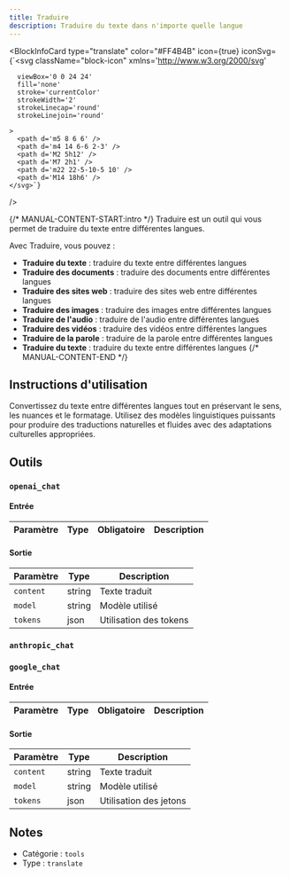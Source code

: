 ```yaml
---
title: Traduire
description: Traduire du texte dans n'importe quelle langue
---
```



<BlockInfoCard 
  type="translate"
  color="#FF4B4B"
  icon={true}
  iconSvg={`<svg className="block-icon"
      xmlns='http://www.w3.org/2000/svg'
      
      
      viewBox='0 0 24 24'
      fill='none'
      stroke='currentColor'
      strokeWidth='2'
      strokeLinecap='round'
      strokeLinejoin='round'
      
    >
      <path d='m5 8 6 6' />
      <path d='m4 14 6-6 2-3' />
      <path d='M2 5h12' />
      <path d='M7 2h1' />
      <path d='m22 22-5-10-5 10' />
      <path d='M14 18h6' />
    </svg>`}
/>

{/* MANUAL-CONTENT-START:intro */}
Traduire est un outil qui vous permet de traduire du texte entre différentes langues.

Avec Traduire, vous pouvez :

- **Traduire du texte** : traduire du texte entre différentes langues
- **Traduire des documents** : traduire des documents entre différentes langues
- **Traduire des sites web** : traduire des sites web entre différentes langues
- **Traduire des images** : traduire des images entre différentes langues
- **Traduire de l'audio** : traduire de l'audio entre différentes langues
- **Traduire des vidéos** : traduire des vidéos entre différentes langues
- **Traduire de la parole** : traduire de la parole entre différentes langues
- **Traduire du texte** : traduire du texte entre différentes langues
{/* MANUAL-CONTENT-END */}

## Instructions d'utilisation

Convertissez du texte entre différentes langues tout en préservant le sens, les nuances et le formatage. Utilisez des modèles linguistiques puissants pour produire des traductions naturelles et fluides avec des adaptations culturelles appropriées.

## Outils

### `openai_chat`

#### Entrée

| Paramètre | Type | Obligatoire | Description |
| --------- | ---- | ----------- | ----------- |

#### Sortie

| Paramètre | Type | Description |
| --------- | ---- | ----------- |
| `content` | string | Texte traduit |
| `model` | string | Modèle utilisé |
| `tokens` | json | Utilisation des tokens |

### `anthropic_chat`

### `google_chat`

#### Entrée

| Paramètre | Type | Obligatoire | Description |
| --------- | ---- | ----------- | ----------- |

#### Sortie

| Paramètre | Type | Description |
| --------- | ---- | ----------- |
| `content` | string | Texte traduit |
| `model` | string | Modèle utilisé |
| `tokens` | json | Utilisation des jetons |

## Notes

- Catégorie : `tools`
- Type : `translate`
